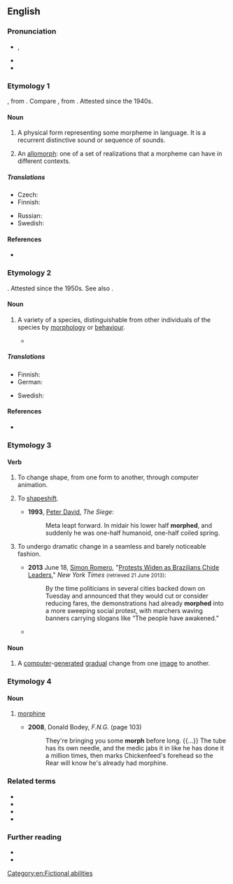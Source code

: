 {{also|-morph}}
==English==

===Pronunciation===
* {{enPR|mô(r)f}}, {{IPA|en|/mɔː(ɹ)f/}}
* {{audio|en|LL-Q1860 (eng)-Vealhurl-morph.wav |Audio (UK)}}
* {{rhymes|en|ɔː(ɹ)f|s=1}}

===Etymology 1===
{{back-form|en|morpheme}}, from {{der|en|grc|μορφή|t=form, shape}}. Compare {{cog|de|Morph}}, from {{m|de|Morphem}}.  Attested since the 1940s.

====Noun====
{{en-noun}}

# {{senseid|en|grammar}} {{lb|en|grammar|linguistics}} A physical form representing some morpheme in language. It is a recurrent distinctive sound or sequence of sounds.
# {{lb|en|linguistics}} An [[allomorph]]: one of a set of realizations that a morpheme can have in different contexts.

=====Translations=====
{{trans-top|physical form representing morpheme}}
* Czech: {{t|cs|morf|m}}
* Finnish: {{t+|fi|morfi}}
{{trans-mid}}
* Russian: {{t+|ru|морф}}
* Swedish: {{t+|sv|morf}}
{{trans-bottom}}

{{trans-see|allomorph}}

====References====
* {{R:OED Online|morph|n.3|122331|December 2002}}

===Etymology 2===
{{back-form|en|morphism}}. Attested since the 1950s. See also {{m|en|morphology|id=biology}}.

====Noun====
{{en-noun}}

# {{lb|en|zoology}} A variety of a species, distinguishable from other individuals of the species by [[morphology]] or [[behaviour]].
#* {{quote-book|en|2010|T.J. Pandian|Sexuality in Fishes||51|Briefly, the yellow morphic males can change their status from paired to satellite and from satellite to the paired one. However, they cannot cross into the status of the red '''morph'''.}}

=====Translations=====
{{trans-top|biology: local variety}}
* Finnish: {{t+|fi|morfi}}
* German: {{t+|de|Morphe|f}}
{{trans-mid}}
* Swedish: {{t+|sv|morf}}
{{trans-bottom}}

====References====
* {{R:OED Online|morph|n.4|122332|December 2002}}

===Etymology 3===
{{clipping|en|metamorphose}}

====Verb====
{{en-verb}}

# {{lb|en|colloquial|ambitransitive|computer graphics}} To change shape, from one form to another, through computer animation.
# {{lb|en|science fiction|fantasy}} To [[shapeshift]].
#* '''1993''', [[w:Peter David|Peter David]], ''The Siege'':
#*: Meta leapt forward. In midair his lower half '''morphed''', and suddenly he was one-half humanoid, one-half coiled spring.
# {{lb|en|by extension}} To undergo dramatic change in a seamless and barely noticeable fashion.
#* '''2013''' June 18, [[w:Simon Romero|Simon Romero]], "[http://www.nytimes.com/2013/06/19/world/americas/brazilian-leaders-brace-for-more-protests.html Protests Widen as Brazilians Chide Leaders]," ''New York Times'' <small>(retrieved 21 June 2013)</small>:
#*: By the time politicians in several cities backed down on Tuesday and announced that they would cut or consider reducing fares, the demonstrations had already '''morphed''' into a more sweeping social protest, with marchers waving banners carrying slogans like “The people have awakened.”
#* {{quote-book|en|author=Astra Taylor|authorlink=Astra Taylor|title=The People's Platform: Taking Back Power and Culture in the Digital Age|year=2014|publisher=Henry Holt and Company|isbn=978-0-8050-9545-6|chapter=2|quotee={{w|Richard Florida}}|passage=“Highbrow and lowbrow, alternative and mainstream, work and play, CEO and hipster are all '''morphing''' together today,” [Richard] Florida enthuses.}}

====Noun====
{{en-noun}}

# A [[computer]]-[[generated]] [[gradual]] change from one [[image]] to another.

===Etymology 4===
{{clipping of|en|morphine}}

====Noun====
{{en-noun|-}}

# {{lb|en|slang}} [[morphine]]
#* '''2008''', Donald Bodey, ''F.N.G.'' (page 103)
#*: They're bringing you some '''morph''' before long. {{...}} The tube has its own needle, and the medic jabs it in like he has done it a million times, then marks Chickenfeed's forehead so the Rear will know he's already had morphine.

===Related terms===
* {{l|en|morphic}}
* {{l|en|morpho-}}
* {{l|en|morphological}}
* {{l|en|muscle morph}}

===Further reading===
* {{pedia|morphing}}
* {{pedia|polymorphism (biology)}}

[[Category:en:Fictional abilities]]